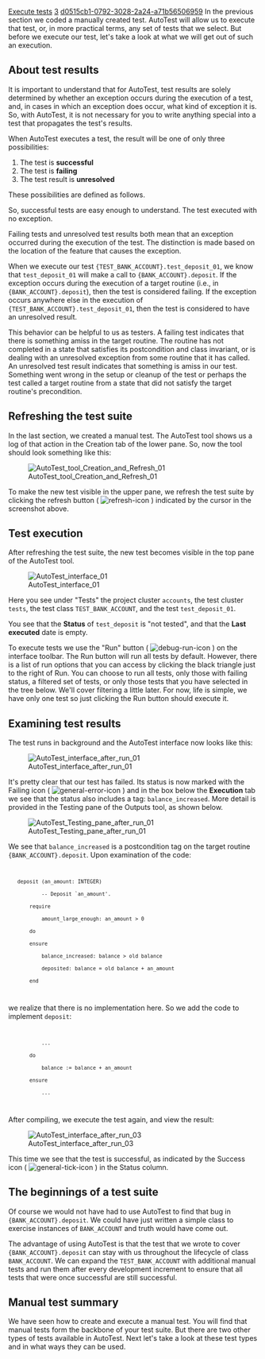 [[Property:title|Execute tests]]
[[Property:weight|3]]
[[Property:uuid|d0515cb1-0792-3028-2a24-a71b56506959]]
In the previous section we coded a manually created test. AutoTest will allow us to execute that test, or, in more practical terms, any set of tests that we select. But before we execute our test, let's take a look at what we will get out of such an execution. 

==About test results==

It is important to understand that for AutoTest, test results are solely determined by whether an exception occurs during the execution of a test, and, in cases in which an exception does occur, what kind of exception it is. So, with AutoTest, it is not necessary for you to write anything special into a test that propagates the test's results.

When AutoTest executes a test, the result will be one of only three possibilities:
# The test is '''successful'''
# The test is '''failing'''
# The test result is '''unresolved'''

These possibilities are defined as follows. 

{{definition|Successful test|A test which has executed without causing and exception to occur. }}


{{definition|Failing test|A test which has caused an exception to occur during its execution, specifically during the execution of a target routine. }}


{{definition|Unresolved test result|A test which has caused an exception to occur during its execution, but exclusive of the execution of a target routine. }}


So, successful tests are easy enough to understand. The test executed with no exception.

Failing tests and unresolved test results both mean that an exception occurred during the execution of the test. The distinction is made based on the location of the feature that causes the exception. 

When we execute our test <code>{TEST_BANK_ACCOUNT}.test_deposit_01</code>, we know that <code>test_deposit_01</code> will make a call to <code>{BANK_ACCOUNT}.deposit</code>. If the exception occurs during the execution of a target routine (i.e., in <code>{BANK_ACCOUNT}.deposit</code>), then the test is considered failing. If the exception occurs anywhere else in the execution of <code>{TEST_BANK_ACCOUNT}.test_deposit_01</code>, then the test is considered to have an unresolved result. 


{{note|Be aware that some early versions of AutoTest reported some unresolved test results as failing tests. }}

This behavior can be helpful to us as testers. A failing test indicates that there is something amiss in the target routine. The routine has not completed in a state that satisfies its postcondition and class invariant, or is dealing with an unresolved exception from some routine that it has called. An unresolved test result indicates that something is amiss in our test. Something went wrong in the setup or cleanup of the test or perhaps the test called a target routine from a state that did not satisfy the target routine's precondition.


==Refreshing the test suite==

In the last section, we created a manual test. The AutoTest tool shows us a log of that action in the Creation tab of the lower pane. So, now the tool should look something like this:

[[Image:AutoTest tool Creation and Refresh 01]]

To make the new test visible in the upper pane, we refresh the test suite by clicking the refresh button ( [[Image:refresh-icon]] ) indicated by the cursor in the screenshot above. 

{{tip|You can force the test suite to be refreshed automatically after each compile by clicking the triangle to the right of the refresh button and checking the '''Refresh after compilation''' option in the list. }}


==Test execution==

After refreshing the test suite, the new test becomes visible in the top pane of the AutoTest tool. 


[[Image:AutoTest interface 01]]


Here you see under "Tests" the project cluster <code>accounts</code>, the test cluster <code>tests</code>, the test class <code>TEST_BANK_ACCOUNT</code>, and the test <code>test_deposit_01</code>. 

You see that the '''Status''' of <code>test_deposit</code> is "not tested", and that the '''Last executed''' date is empty.

To execute tests we use the "Run" button ( [[Image:debug-run-icon]] ) on the interface toolbar. The Run button will run all tests by default. However, there is a list of run options that you can access by clicking the black triangle just to the right of Run. You can choose to run all tests, only those with failing status, a filtered set of tests, or only those tests that you have selected in the tree below. We'll cover filtering a little later. For now, life is simple, we have only one test so just clicking the Run button should execute it. 

==Examining test results==

The test runs in background and the AutoTest interface now looks like this:


[[Image:AutoTest interface after run 01]]


It's pretty clear that our test has failed. Its status is now marked with the Failing icon ( [[Image:general-error-icon]] ) and in the box below the '''Execution''' tab we see that the status also includes a tag: <code>balance_increased</code>. More detail is provided in the Testing pane of the Outputs tool, as shown below.


[[Image:AutoTest Testing pane after run 01]]


We see that <code>balance_increased</code> is a postcondition tag on the target routine <code>{BANK_ACCOUNT}.deposit</code>. Upon examination of the code:

<code>
    deposit (an_amount: INTEGER)
            -- Deposit `an_amount'.
        require
            amount_large_enough: an_amount > 0
        do
        ensure
            balance_increased: balance > old balance
            deposited: balance = old balance + an_amount
        end
</code>

we realize that there is no implementation here. So we add the code to implement <code>deposit</code>:

<code>
            ...
        do
            balance := balance + an_amount
        ensure
            ...
</code>

After compiling, we execute the test again, and view the result:


[[Image:AutoTest interface after run 03]]


This time we see that the test is successful, as indicated by the Success icon ( [[Image:general-tick-icon]] ) in the Status column. 

==The beginnings of a test suite==

Of course we would not have had to use AutoTest to find that bug in <code>{BANK_ACCOUNT}.deposit</code>. We could have just written a simple class to exercise instances of <code>BANK_ACCOUNT</code> and truth would have come out. 

The advantage of using AutoTest is that the test that we wrote to cover <code>{BANK_ACCOUNT}.deposit</code> can stay with us throughout the lifecycle of class <code>BANK_ACCOUNT</code>. We can expand the <code>TEST_BANK_ACCOUNT</code> with additional manual tests and run them after every development increment to ensure that all tests that were once successful are still successful. 

==Manual test summary==

We have seen how to create and execute a manual test. You will find that manual tests form the backbone of your test suite. But there are two other types of tests available in AutoTest. Next let's take a look at these test types and in what ways they can be used.


